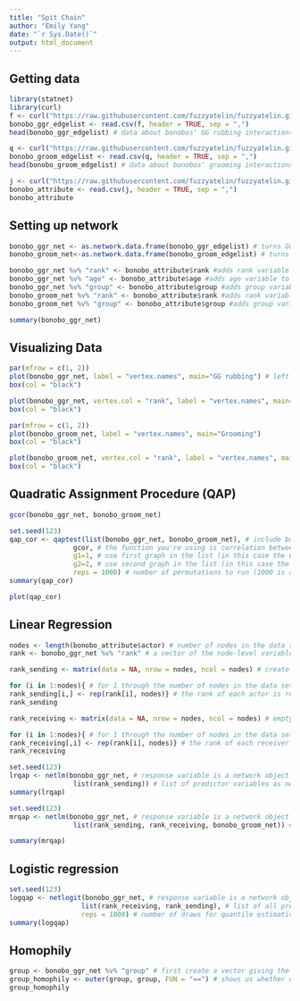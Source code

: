 ```yaml
---
title: "Spit Chain"
author: "Emily Yang"
date: "`r Sys.Date()`"
output: html_document
---
```


## Getting data
```r
library(statnet)
library(curl)
f <- curl("https://raw.githubusercontent.com/fuzzyatelin/fuzzyatelin.github.io/master/bioanth-stats/module-F23-Group1/AnzaEtAl_2021_ggr_weighted.csv")
bonobo_ggr_edgelist <- read.csv(f, header = TRUE, sep = ",")
head(bonobo_ggr_edgelist) # data about bonobos' GG rubbing interactions

q <- curl("https://raw.githubusercontent.com/fuzzyatelin/fuzzyatelin.github.io/master/bioanth-stats/module-F23-Group1/AnzaEtAl_2021_grooming_weighted.csv")
bonobo_groom_edgelist <- read.csv(q, header = TRUE, sep = ",")
head(bonobo_groom_edgelist) # data about bonobos' grooming interactions

j <- curl("https://raw.githubusercontent.com/fuzzyatelin/fuzzyatelin.github.io/master/bioanth-stats/module-F23-Group1/AnzaEtAl_2021_attributes.csv")
bonobo_attribute <- read.csv(j, header = TRUE, sep = ",")
bonobo_attribute
```

## Setting up network
```r
bonobo_ggr_net <- as.network.data.frame(bonobo_ggr_edgelist) # turns GG rubbing edge list into a GG rubbing network
bonobo_groom_net<-as.network.data.frame(bonobo_groom_edgelist) # turns grooming edge list into a grooming network

bonobo_ggr_net %v% "rank" <- bonobo_attribute$rank #adds rank variable to GG rubbing network as a vertex attribute
bonobo_ggr_net %v% "age" <- bonobo_attribute$age #adds age variable to GG rubbing network as a vertex attribute
bonobo_ggr_net %v% "group" <- bonobo_attribute$group #adds group variable to GG rubbing network as a vertex attribute
bonobo_groom_net %v% "rank" <- bonobo_attribute$rank #adds rank variable to grooming network as a vertex attribute
bonobo_groom_net %v% "group" <- bonobo_attribute$group #adds group variable to grooming network as a vertex attribute

summary(bonobo_ggr_net)
```

## Visualizing Data

```r
par(mfrow = c(1, 2))
plot(bonobo_ggr_net, label = "vertex.names", main="GG rubbing") # left plot
box(col = "black")

plot(bonobo_ggr_net, vertex.col = "rank", label = "vertex.names", main="GG rubbing", vertex.cex = 2, edge.label = "GGR.Weight", edge.label.cex = 0.6) # right plot
box(col = "black")

par(mfrow = c(1, 2))
plot(bonobo_groom_net, label = "vertex.names", main="Grooming") 
box(col = "black")

plot(bonobo_groom_net, vertex.col = "rank", label = "vertex.names", main="Grooming", vertex.cex = 2, edge.label = "weight", edge.label.cex = 0.6)
box(col = "black")
```
## Quadratic Assignment Procedure (QAP)

```r
gcor(bonobo_ggr_net, bonobo_groom_net)

set.seed(123)
qap_cor <- qaptest(list(bonobo_ggr_net, bonobo_groom_net), # include both network objects in a list
                gcor, # the function you're using is correlation between networks (gcor) 
                g1=1, # use first graph in the list (in this case the GG rubbing network)
                g2=2, # use second graph in the list (in this case the groom network)
                reps = 1000) # number of permutations to run (1000 is actually the default)
summary(qap_cor)

plot(qap_cor)
```

## Linear Regression
```r
nodes <- length(bonobo_attribute$actor) # number of nodes in the data set
rank <- bonobo_ggr_net %v% "rank" # a vector of the node-level variable we are interested in

rank_sending <- matrix(data = NA, nrow = nodes, ncol = nodes) # create empty matrix to be filled for senders

for (i in 1:nodes){ # for 1 through the number of nodes in the data set
rank_sending[i,] <- rep(rank[i], nodes)} # the rank of each actor is repeated over entire ROW of matrix
rank_sending

rank_receiving <- matrix(data = NA, nrow = nodes, ncol = nodes) # empty matrix for receivers

for (i in 1:nodes){ # for 1 through the number of nodes in the data set
rank_receiving[,i] <- rep(rank[i], nodes)} # the rank of each receiver is repeated over entire COLUMN of matrix
rank_receiving

set.seed(123)
lrqap <- netlm(bonobo_ggr_net, # response variable is a network object with a weighted adjacency matrix
                list(rank_sending)) # list of predictor variables as network or matrix objects
summary(lrqap)

set.seed(123)
mrqap <- netlm(bonobo_ggr_net, # response variable is a network object with a weighted adjacency matrix
                list(rank_sending, rank_receiving, bonobo_groom_net)) # list of all predictor variables as network or matrix objects

summary(mrqap)
```

## Logistic regression

```r
set.seed(123)
logqap <- netlogit(bonobo_ggr_net, # response variable is a network object
                  list(rank_receiving, rank_sending), # list of all predictor variables as network or matrix objects
                  reps = 1000) # number of draws for quantile estimation, 1000 reps is the default
summary(logqap)
```

## Homophily
```r
group <- bonobo_ggr_net %v% "group" # first create a vector giving the group of each node
group_homophily <- outer(group, group, FUN = "==") # shows us whether each combination of terms in vector group is the same (TRUE) or different (FALSE)
group_homophily 
```

